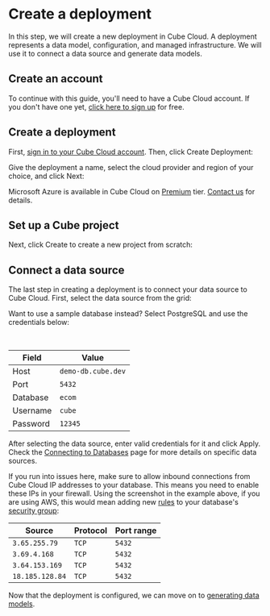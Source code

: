 # Create a deployment
  In this step, we will create a new deployment in Cube Cloud. A deployment
represents a data model, configuration, and managed infrastructure. We will use
it to connect a data source and generate data models.

## Create an account

To continue with this guide, you'll need to have a Cube Cloud account. If you
don't have one yet, [click here to sign up][cube-cloud-signup] for free.

## Create a deployment

First, [sign in to your Cube Cloud account][cube-cloud-signin]. Then,
click&nbsp;<Btn>Create Deployment</Btn>:

<Screenshot
  alt="Cube Cloud Landing Screen with no configured deployments"
  src="https://ucarecdn.com/f3ec1ae0-1d5d-4b5b-9859-9fc145b38e43/"
/>

Give the deployment a name, select the cloud provider and region of your choice,
and click <Btn>Next</Btn>:

<Screenshot
  alt="Cube Cloud Create Deployment Screen"
  src="https://ucarecdn.com/2338323e-0db8-4224-8e7a-3b4daf9c60ec/"
/>

<SuccessBox>

Microsoft Azure is available in Cube Cloud on
[Premium](https://cube.dev/pricing) tier. [Contact us](https://cube.dev/contact)
for details.

</SuccessBox>

## Set up a Cube project

Next, click <Btn>Create</Btn> to create a new project from scratch:

<Screenshot
  alt="Cube Cloud Upload Project Screen"
  src="https://ucarecdn.com/46b72b61-b650-4271-808d-55203f1c8d8b/"
/>

## Connect a data source

The last step in creating a deployment is to connect your data source to Cube
Cloud. First, select the data source from the grid:

<Screenshot
  alt="Cube Cloud Setup Database Screen"
  src="https://ucarecdn.com/1d656ba9-dd83-4ff4-a59e-8b5f97a9ddcc/"
/>

<InfoBox>

Want to use a sample database instead? Select <Btn>PostgreSQL</Btn> and use the
credentials below:

<br />

| Field    | Value              |
| -------- | ------------------ |
| Host     | `demo-db.cube.dev` |
| Port     | `5432`             |
| Database | `ecom`             |
| Username | `cube`             |
| Password | `12345`            |

</InfoBox>

After selecting the data source, enter valid credentials for it and
click&nbsp;<Btn>Apply</Btn>. Check the [Connecting to Databases][ref-conf-db]
page for more details on specific data sources.

<Screenshot
  alt="Cube Cloud Setup Database Screen"
  src="https://ucarecdn.com/1ccdb149-bcf3-4426-9103-986f092939b7/"
/>

If you run into issues here, make sure to allow inbound connections from Cube
Cloud IP addresses to your database. This means you need to enable these IPs in
your firewall. Using the screenshot in the example above, if you are using AWS,
this would mean adding new [rules][aws-docs-sec-group-rule] to your database's
[security group][aws-docs-sec-group]:

| Source          | Protocol | Port range |
| --------------- | -------- | ---------- |
| `3.65.255.79`   | `TCP`    | `5432`     |
| `3.69.4.168`    | `TCP`    | `5432`     |
| `3.64.153.169`  | `TCP`    | `5432`     |
| `18.185.128.84` | `TCP`    | `5432`     |

Now that the deployment is configured, we can move on to [generating data
models][ref-getting-started-cloud-generate-models].

[aws-docs-sec-group]:
  https://docs.aws.amazon.com/vpc/latest/userguide/security-groups.html
[aws-docs-sec-group-rule]:
  https://docs.aws.amazon.com/vpc/latest/userguide/security-group-rules.html
[cube-cloud-signin]: https://cubecloud.dev/auth
[cube-cloud-signup]: https://cubecloud.dev/auth/signup
[ref-conf-db]: /config/databases
[ref-getting-started-cloud-generate-models]:
  /getting-started/cloud/generate-models
